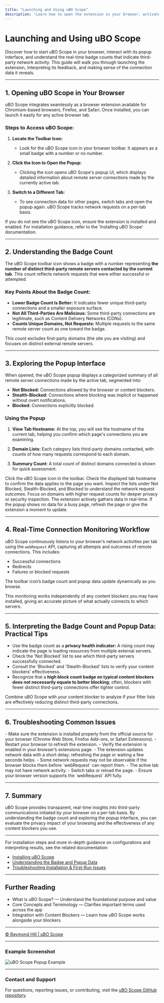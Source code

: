 ```yaml
---
title: "Launching and Using uBO Scope"
description: "Learn how to open the extension in your browser, activate the popup, and understand the badge count on the toolbar icon. This page introduces the core concepts of connection monitoring and the real-time feedback provided by uBO Scope."
---
```


# Launching and Using uBO Scope

Discover how to start uBO Scope in your browser, interact with its popup interface, and understand the real-time badge counts that indicate third-party network activity. This guide will walk you through launching the extension, interpreting its feedback, and making sense of the connection data it reveals.

---

## 1. Opening uBO Scope in Your Browser

uBO Scope integrates seamlessly as a browser extension available for Chromium-based browsers, Firefox, and Safari. Once installed, you can launch it easily for any active browser tab.

### Steps to Access uBO Scope:

1. **Locate the Toolbar Icon:**
    - Look for the uBO Scope icon in your browser toolbar. It appears as a small badge with a number or no number.

2. **Click the Icon to Open the Popup:**
    - Clicking the icon opens uBO Scope's popup UI, which displays detailed information about remote server connections made by the currently active tab.

3. **Switch to a Different Tab:**
    - To see connection data for other pages, switch tabs and open the popup again. uBO Scope tracks network requests on a per-tab basis.

<Tip>
If you do not see the uBO Scope icon, ensure the extension is installed and enabled. For installation guidance, refer to the 'Installing uBO Scope' documentation.
</Tip>

---

## 2. Understanding the Badge Count

The uBO Scope toolbar icon shows a badge with a number representing **the number of distinct third-party remote servers contacted by the current tab**. This count reflects network requests that were either successful or attempted.

### Key Points About the Badge Count:

- **Lower Badge Count Is Better:** It indicates fewer unique third-party connections and a smaller exposure surface.
- **Not All Third-Parties Are Malicious:** Some third-party connections are legitimate, such as Content Delivery Networks (CDNs).
- **Counts Unique Domains, Not Requests:** Multiple requests to the same remote server count as one toward the badge.

<Info>
This count excludes first-party domains (the site you are visiting) and focuses on distinct external remote servers.
</Info>

---

## 3. Exploring the Popup Interface

When opened, the uBO Scope popup displays a categorized summary of all remote server connections made by the active tab, segmented into:

- **Not Blocked:** Connections allowed by the browser or content blockers.
- **Stealth-Blocked:** Connections where blocking was implicit or happened without overt notifications.
- **Blocked:** Connections explicitly blocked.

### Using the Popup

1. **View Tab Hostname:** At the top, you will see the hostname of the current tab, helping you confirm which page's connections you are examining.

2. **Domain Lists:** Each category lists third-party domains contacted, with counts of how many requests correspond to each domain.

3. **Summary Count:** A total count of distinct domains connected is shown for quick assessment.

<Steps>
<Step title="Open the Popup">
Click the uBO Scope icon in the toolbar.
</Step>
<Step title="Review Hostname">
Check the displayed tab hostname to confirm the data applies to the page you want.
</Step>
<Step title="Analyze Connection Categories">
Inspect the lists under Not Blocked, Stealth-Blocked, and Blocked to understand the network request outcomes.
</Step>
<Step title="Use Counts to Prioritize">
Focus on domains with higher request counts for deeper privacy or security inspection.
</Step>
</Steps>

<Note>
The extension actively gathers data in real-time. If the popup shows no data for a busy page, refresh the page or give the extension a moment to update.
</Note>

---

## 4. Real-Time Connection Monitoring Workflow

uBO Scope continuously listens to your browser’s network activities per tab using the `webRequest` API, capturing all attempts and outcomes of remote connections. This includes:

- Successful connections
- Redirects
- Failures or blocked requests

The toolbar icon’s badge count and popup data update dynamically as you browse.

<Info>
This monitoring works independently of any content blockers you may have installed, giving an accurate picture of what actually connects to which servers.
</Info>

---

## 5. Interpreting the Badge Count and Popup Data: Practical Tips

- Use the badge count as a **privacy health indicator:** A rising count may indicate the page is loading resources from multiple external servers.
- Check the 'Not Blocked' list to see which third-party servers successfully connected.
- Consult the 'Blocked' and 'Stealth-Blocked' lists to verify your content blockers' effectiveness.
- Recognize that a **high block count badge on typical content blockers does not necessarily equate to better blocking**; often, blockers with fewer distinct third-party connections offer tighter control.

<Tip>
Combine uBO Scope with your content blocker to analyze if your filter lists are effectively reducing distinct third-party connections.
</Tip>

---

## 6. Troubleshooting Common Issues

<AccordionGroup title="Troubleshooting and Tips">
<Accordion title="The uBO Scope icon is missing or not responsive">
- Make sure the extension is installed properly from the official source for your browser (Chrome Web Store, Firefox Add-ons, or Safari Extensions).
- Restart your browser to refresh the extension.
- Verify the extension is enabled in your browser’s extensions page.
</Accordion>
<Accordion title="Badge count does not update as expected">
- The extension updates network data with a short delay; refreshing the page or waiting a few seconds helps.
- Some network requests may not be observable if the browser blocks them before `webRequest` can report them.
</Accordion>
<Accordion title="Popup shows no data or 'NO DATA' message">
- The active tab may not have network activity.
- Switch tabs or reload the page.
- Ensure your browser version supports the `webRequest` API fully.
</Accordion>
</AccordionGroup>

---

## 7. Summary

uBO Scope provides transparent, real-time insights into third-party communications initiated by your browser on a per-tab basis. By understanding the badge count and exploring the popup interface, you can evaluate the privacy impact of your browsing and the effectiveness of any content blockers you use.


---

For installation steps and more in-depth guidance on configurations and interpreting results, see the related documentation:

- [Installing uBO Scope](/getting-started/setup-and-installation/platform-installation)
- [Understanding the Badge and Popup Data](/guides/interpreting-results/badge-meanings)
- [Troubleshooting Installation & First-Run Issues](/getting-started/troubleshooting/common-installation-issues)

---

## Further Reading

- What is uBO Scope? — Understand the foundational purpose and value
- Core Concepts and Terminology — Clarifies important terms used across the app
- Integration with Content Blockers — Learn how uBO Scope works alongside your blockers


---

<u>© Raymond Hill | uBO Scope</u>

---

### Example Screenshot

![uBO Scope Popup Example](https://github.com/user-attachments/assets/d5033882-0c94-424f-9e8b-e00ed832acf7)

---

### Contact and Support

For questions, reporting issues, or contributing, visit the [uBO Scope GitHub repository](https://github.com/gorhill/uBO-Scope).


